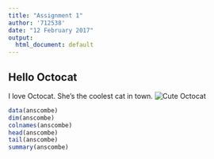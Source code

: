 ```yaml
---
title: "Assignment 1"
author: '712538'
date: "12 February 2017"
output:
  html_document: default
---
```

## Hello Octocat
I love Octocat. She's the coolest cat in town.
![Cute Octocat](https://dl.dropboxusercontent.com/u/11805474/painblogr/biostats/assignments/octocat.png)
```r
data(anscombe)
dim(anscombe)
colnames(anscombe)
head(anscombe)
tail(anscombe)
summary(anscombe)
```

